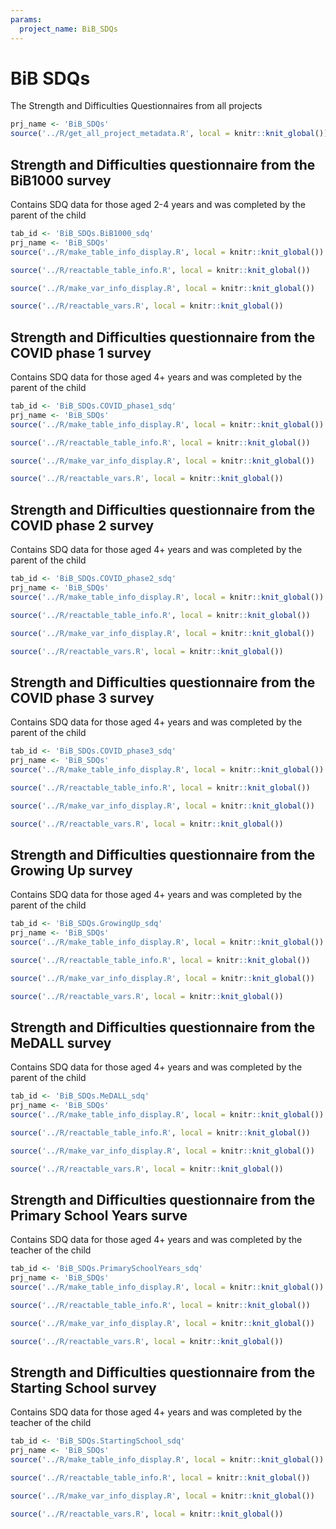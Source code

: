 ```yaml
---
params:
  project_name: BiB_SDQs
---
```






# BiB SDQs


The Strength and Difficulties Questionnaires from all projects



```r
prj_name <- 'BiB_SDQs'
source('../R/get_all_project_metadata.R', local = knitr::knit_global())
```





## Strength and Difficulties questionnaire from the BiB1000 survey


Contains SDQ data for those aged 2-4 years and was completed by the parent of the child



```r
tab_id <- 'BiB_SDQs.BiB1000_sdq'
prj_name <- 'BiB_SDQs'
source('../R/make_table_info_display.R', local = knitr::knit_global())
```



```r
source('../R/reactable_table_info.R', local = knitr::knit_global())
```



```r
source('../R/make_var_info_display.R', local = knitr::knit_global())
```



```r
source('../R/reactable_vars.R', local = knitr::knit_global())
```





## Strength and Difficulties questionnaire from the COVID phase 1 survey


Contains SDQ data for those aged 4+  years and was completed by the parent of the child



```r
tab_id <- 'BiB_SDQs.COVID_phase1_sdq'
prj_name <- 'BiB_SDQs'
source('../R/make_table_info_display.R', local = knitr::knit_global())
```



```r
source('../R/reactable_table_info.R', local = knitr::knit_global())
```



```r
source('../R/make_var_info_display.R', local = knitr::knit_global())
```



```r
source('../R/reactable_vars.R', local = knitr::knit_global())
```





## Strength and Difficulties questionnaire from the COVID phase 2 survey


Contains SDQ data for those aged 4+  years and was completed by the parent of the child



```r
tab_id <- 'BiB_SDQs.COVID_phase2_sdq'
prj_name <- 'BiB_SDQs'
source('../R/make_table_info_display.R', local = knitr::knit_global())
```



```r
source('../R/reactable_table_info.R', local = knitr::knit_global())
```



```r
source('../R/make_var_info_display.R', local = knitr::knit_global())
```



```r
source('../R/reactable_vars.R', local = knitr::knit_global())
```





## Strength and Difficulties questionnaire from the COVID phase 3 survey


Contains SDQ data for those aged 4+  years and was completed by the parent of the child



```r
tab_id <- 'BiB_SDQs.COVID_phase3_sdq'
prj_name <- 'BiB_SDQs'
source('../R/make_table_info_display.R', local = knitr::knit_global())
```



```r
source('../R/reactable_table_info.R', local = knitr::knit_global())
```



```r
source('../R/make_var_info_display.R', local = knitr::knit_global())
```



```r
source('../R/reactable_vars.R', local = knitr::knit_global())
```





## Strength and Difficulties questionnaire from the Growing Up survey


Contains SDQ data for those aged 4+  years and was completed by the parent of the child



```r
tab_id <- 'BiB_SDQs.GrowingUp_sdq'
prj_name <- 'BiB_SDQs'
source('../R/make_table_info_display.R', local = knitr::knit_global())
```



```r
source('../R/reactable_table_info.R', local = knitr::knit_global())
```



```r
source('../R/make_var_info_display.R', local = knitr::knit_global())
```



```r
source('../R/reactable_vars.R', local = knitr::knit_global())
```





## Strength and Difficulties questionnaire from the MeDALL survey


Contains SDQ data for those aged 4+  years and was completed by the parent of the child



```r
tab_id <- 'BiB_SDQs.MeDALL_sdq'
prj_name <- 'BiB_SDQs'
source('../R/make_table_info_display.R', local = knitr::knit_global())
```



```r
source('../R/reactable_table_info.R', local = knitr::knit_global())
```



```r
source('../R/make_var_info_display.R', local = knitr::knit_global())
```



```r
source('../R/reactable_vars.R', local = knitr::knit_global())
```





## Strength and Difficulties questionnaire from the Primary School Years surve


Contains SDQ data for those aged 4+  years and was completed by the teacher of the child



```r
tab_id <- 'BiB_SDQs.PrimarySchoolYears_sdq'
prj_name <- 'BiB_SDQs'
source('../R/make_table_info_display.R', local = knitr::knit_global())
```



```r
source('../R/reactable_table_info.R', local = knitr::knit_global())
```



```r
source('../R/make_var_info_display.R', local = knitr::knit_global())
```



```r
source('../R/reactable_vars.R', local = knitr::knit_global())
```





## Strength and Difficulties questionnaire from the Starting School survey


Contains SDQ data for those aged 4+  years and was completed by the teacher of the child



```r
tab_id <- 'BiB_SDQs.StartingSchool_sdq'
prj_name <- 'BiB_SDQs'
source('../R/make_table_info_display.R', local = knitr::knit_global())
```



```r
source('../R/reactable_table_info.R', local = knitr::knit_global())
```



```r
source('../R/make_var_info_display.R', local = knitr::knit_global())
```



```r
source('../R/reactable_vars.R', local = knitr::knit_global())
```




